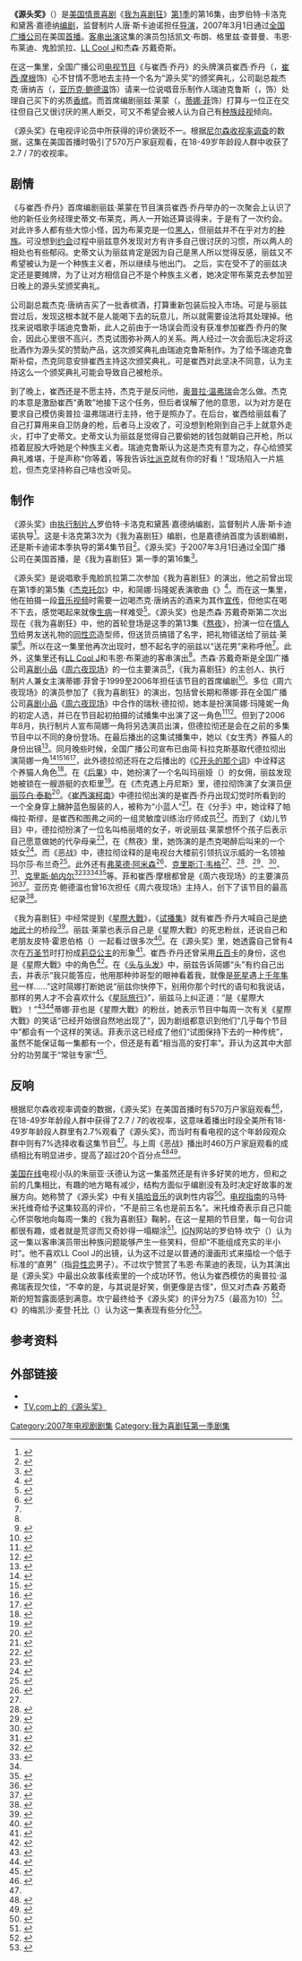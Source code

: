 {{noteTA
|G1=Movie
|G2=Show
|1=zh-cn:我为喜剧狂; zh-tw:超級製作人; zh-hk:娛樂揸Fit人;
|2=zh-hk:珍·嘉露絲姬;zh-cn=简·科拉克斯基;
}}
{{Infobox television episode
|Title         = 源头奖
|Series        = [[我为喜剧狂|我为喜剧狂]]
|Image         =  <!-- No-free image with insufficient rationale [[File:Source_Awards.jpg|250px]] -->
|Caption       = Ridikolous ([[LL_Cool_J|LL Cool J]]) and his crew are denied access to Tracy's party by Kenneth
|Season        = 1
|Episode       = 16
|Airdate       = {{Start date|2007|03|01}}
|Production    = 116
|Writer        = {{link-en|罗伯特·卡洛克|Robert Carlock}}<br>黛茜·嘉德纳（{{lang|en|Daisy Gardner}}）
|Director      = {{link-en|唐·斯卡迪诺|Don Scardino}}
|Guests        =
*{{link-en|韦恩·布莱迪|Wayne Brady}}饰史蒂文·布莱克（{{lang|en|Steven Black}}）
*凯文·布朗（{{lang|en|Kevin Brown}}）饰达特·康·斯莱特里（{{lang|en|Dot Com Slattery}}）
*格里兹·查普曼（{{lang|en|Grizz Chapman}}）饰格里兹·格里斯伍德（{{lang|en|Grizz Griswold}}）
*{{link-en|鬼脸凯拉|Ghostface Killah}}以自己的真实身份出镜
*[[LL_Cool_J|LL Cool J]]饰瑞迪克鲁斯（{{lang|en|Ridikolus}}）
*[[杰森·苏戴奇斯|杰森·苏戴奇斯]]饰弗洛伊德·德巴伯（{{lang|en|Floyd DeBarber}}
|Episode list  = [[我为喜剧狂_(第1季)|《我为喜剧狂》 (第1季)]]<br>[[我为喜剧狂剧集列表|我为喜剧狂剧集列表]]
|Prev          = [[恶战_(我为喜剧狂)|恶战]]
|Next          = [[战斗的爱尔兰人|战斗的爱尔兰人]]
}}

'''《源头奖》'''（{{lang-en|''The Source Awards''}}）是[[美国|美国]][[情景喜剧|情景喜剧]]《[[我为喜剧狂|我为喜剧狂]]》[[我为喜剧狂_(第1季)|第1季]]的第16集，由罗伯特·卡洛克和黛茜·嘉德纳[[编剧|编剧]]，监督制片人唐·斯卡迪诺担任[[导演|导演]]，2007年3月1日通过[[全国广播公司|全国广播公司]]在美国[[首演|首播]]。[[友情客串|客串出演]]这集的演员包括凯文·布朗、格里兹·查普曼、韦恩·布莱迪、鬼脸凯拉、[[LL_Cool_J|LL Cool J]]和杰森·苏戴奇斯。

在这一集里，全国广播公司[[电视节目|电视节目]]《{{lang|en|TGS}}与崔西·乔丹》的头牌演员崔西·乔丹（{{lang|en|Tracy Jordan}}，[[崔西·摩根|崔西·摩根]]饰）心不甘情不愿地去主持一个名为“源头奖”的颁奖典礼，公司副总裁杰克·唐纳吉（{{lang|en|Jack Donaghy}}，[[亚历克·鲍德温|亚历克·鲍德温]]饰）请来一位说唱音乐制作人瑞迪克鲁斯（{{lang|en|Ridikolous}}，{{lang|en|LL Cool J}}饰）处理自己买下的劣质[[香槟酒|香槟]]。而首席编剧丽兹·莱蒙（{{lang|en|Liz Lemon}}，[[蒂娜·菲|蒂娜·菲]]饰）打算与一位正在交往但自己又很讨厌的黑人断交，可又不希望会被人认为自己有[[种族歧视|种族歧视]]倾向。

《源头奖》在电视评论员中所获得的评价褒贬不一。根据[[尼尔森收视率调查|尼尔森收视率调查]]的数据，这集在美国首播时吸引了570万户家庭观看，在18-49岁年龄段人群中收获了2.7 / 7的收视率。

==剧情==
《{{lang|en|TGS}}与崔西·乔丹》首席编剧丽兹·莱蒙在节目演员崔西·乔丹举办的一次聚会上认识了他的新任业务经理史蒂文·布莱克，两人一开始还算谈得来，于是有了一次约会。对此许多人都有些大惊小怪，因为布莱克是一位[[非裔美国人|黑人]]，但丽兹并不在乎对方的[[种族|种族]]。可没想到[[约会|约会]]过程中丽兹意外发现对方有许多自己很讨厌的习惯，所以两人的相处也有些郁闷。史蒂文认为丽兹肯定是因为自己是黑人所以觉得反感，丽兹又不希望被认为是一个种族主义者，所以继续与他出门。 之后，实在受不了的丽兹决定还是要摊牌，为了让对方相信自己不是个种族主义者，她决定带布莱克去参加翌日晚上的源头奖颁奖典礼。

公司副总裁杰克·唐纳吉买了一批香槟酒，打算重新包装后投入市场。可是与丽兹尝过后，发现这根本就不是人能喝下去的玩意儿，所以就需要设法将其处理掉。他找来说唱歌手瑞迪克鲁斯，此人之前由于一场误会而没有获准参加崔西·乔丹的聚会，因此心里很不高兴，杰克试图弥补两人的关系。两人经过一次会面后决定将这批酒作为源头奖的赞助产品，这次颁奖典礼由瑞迪克鲁斯制作。为了给予瑞迪克鲁斯补偿，杰克同意安排崔西主持这次颁奖典礼，可是崔西对此坚决不同意，认为主持这么一个颁奖典礼可能会导致自己被枪杀。

到了晚上，崔西还是不愿主持，杰克于是反问他，[[奥普拉·温弗瑞|奥普拉·温弗瑞]]会怎么做。杰克的本意是激励崔西“勇敢”地接下这个任务，但后者误解了他的意思，以为对方是在要求自己模仿奥普拉·温弗瑞进行主持，他于是照办了。在后台，崔西给丽兹看了自己打算用来自卫防身的枪，后者马上没收了，可没想到枪刚到自己手上就意外走火，打中了史蒂文。史蒂文认为丽兹是觉得自己要偷她的钱包就朝自己开枪，所以捂着屁股大呼她是个种族主义者。瑞迪克鲁斯认为这是杰克有意为之，存心给颁奖典礼难堪，于是声称“你等着，等我告诉[[吐派克·夏库尔|吐派克]]就有你的好看！”现场陷入一片尴尬，但杰克坚持称自己啥也没听见。

==制作==
{{double image|right|LL Cool J.jpg|150|Wayne Brady APLA.jpg|150|LL Cool J（左）和韦恩·布莱迪（右）客串出演了这一集。}}
《源头奖》由[[执行制片人|执行制片人]]罗伯特·卡洛克和黛茜·嘉德纳编剧，监督制片人唐·斯卡迪诺执导<ref>{{cite web|url=http://tv.yahoo.com/30-rock/show/the-source-awards/episode/124238;_ylt=Ao6YX5.HTb1PoCwdrwW_BfDPv9EF |title=30 Rock — The Source Awards |accessdate=2010-04-16 |publisher=Yahoo! TV |archiveurl=https://web.archive.org/web/20121026132954/http://tv.yahoo.com/30-rock/show/the-source-awards/episode/124238 |archivedate=2012-10-26 |deadurl=yes }}</ref>。这是卡洛克第3次为《我为喜剧狂》编剧，也是嘉德纳首度为该剧编剧，还是斯卡迪诺本季执导的第4集节目<ref name="sreen">{{cite web|url=http://www.screenrush.co.uk/television/television-813/season-2600/ |title=30 Rock: Episodes |publisher=Screenrush (AlloCiné) |accessdate=2013-07-28 |location=London |archiveurl=https://web.archive.org/web/20120730001543/http://www.screenrush.co.uk/television/television-813/season-2600/ |archivedate=2012-07-30 |deadurl=no }}</ref>。《源头奖》于2007年3月1日通过全国广播公司在美国首播，是《我为喜剧狂》第一季的第16集<ref name="futon source">{{cite web|url=http://www.thefutoncritic.com/listings/20070219nbc13/|title=Listings - 30 Rock on NBC — The Source Awards|accessdate=2013-08-09|publisher=The Futon Critic}}</ref>。

《源头奖》是说唱歌手鬼脸凯拉第二次参加《我为喜剧狂》的演出，他之前曾出现在第1季的第5集《[[杰克托尔|杰克托尔]]》中，和简娜·玛隆妮表演歌曲《{{lang|en|Muffin Top}}》<ref>{{cite episode|title=Jack-Tor|episodelink=杰克托尔|series=30 Rock|credits=Writer: Robert Carlock; Director: Don Scardino|network=NBC Universal|station=NBC|airdate=2006-11-16|season=1|number=5}}</ref>。而在这一集里，他在拍摄一段[[音乐视频|音乐视频]]时需要一边喝杰克·唐纳吉的酒来为其作[[宣传|宣传]]，但他实在喝不下去，感觉喝起来就像[[生病|生病]]一样难受<ref name="source awards">{{cite episode|title=The Source Awards|series=30 Rock|credits=Writer(s): Robert Carlock and Daisy Gardner; Director: Don Scardino|network=NBC Universal|station=NBC|airdate=2007-03-01|season=1|number=16}}</ref>。《源头奖》也是杰森·苏戴奇斯第二次出现在《我为喜剧狂》中，他的首轮登场是这季的第13集《[[熬夜_(我为喜剧狂)|熬夜]]》，扮演一位在[[情人节|情人节]]给男友送礼物的[[同性恋|同性恋]]造型师，但送货员搞错了名字，把礼物错送给了丽兹·莱蒙<ref>{{cite episode|title=Up All Night |series=30 Rock|credits=Writer(s): Tina Fey; Director: Michael Engler|network=NBC Universal|station=NBC|airdate=2007-02-08|season=1|number=13}}</ref>。所以在这一集里他再次出现时，想不起名字的丽兹以“送花男”来称呼他<ref name="source awards" />。此外，这集里还有[[LL_Cool_J|LL Cool J]]和韦恩·布莱迪的客串演出<ref name="futon source" />。杰森·苏戴奇斯是全国广播公司[[喜剧小品|喜剧小品]]《[[周六夜现场|周六夜现场]]》的一位主要演员<ref>{{cite news|first=Whitney|last=Matheson|title=A chat with ... ''30 Rock'' and ''SNL'' star Jason Sudeikis|url=http://content.usatoday.com/communities/popcandy/post/2007/04/159575/1|work=USA Today|date=2007-04-19|accessdate=2013-07-31|archive-date=2013-07-31|archive-url=https://web.archive.org/web/20130731101104/http://content.usatoday.com/communities/popcandy/post/2007/04/159575/1|dead-url=no}}</ref>，《我为喜剧狂》的主创人、执行制片人兼女主演蒂娜·菲曾于1999至2006年担任该节目的首席编剧<ref>{{cite news|first=Christopher |last=Goodwin |url=http://www.theguardian.com/lifeandstyle/2008/may/11/women.television |title=And funny with it |accessdate=2013-07-31 |date=2008-05-11 |work=The Guardian |archiveurl=https://web.archive.org/web/20090225222859/http://www.guardian.co.uk/lifeandstyle/2008/may/11/women.television |archivedate=2009-02-25 |deadurl=no }}</ref>。多位《周六夜现场》的演员参加了《我为喜剧狂》的演出，包括曾长期和蒂娜·菲在全国广播公司[[喜剧小品|喜剧小品]]《[[周六夜现场|周六夜现场]]》中合作的瑞秋·德拉彻，她本是扮演简娜·玛隆妮一角的初定人选，并已在节目起初拍摄的试播集中出演了这一角色<ref>{{cite news|first=Justin |last=Ravitz |title=Unemployment’s a Downer for ''SNL''-er Dratch |url=http://nymag.com/news/intelligencer/45792/ |publisher=''New York Magazine'' |date=2008-04-07 |accessdate=2013-07-28 |archiveurl=https://web.archive.org/web/20121013011052/http://nymag.com/news/intelligencer/45792/ |archivedate=2012-10-13 |deadurl=no }}</ref><ref name="ew fine">{{cite news|first=Kristen |last=Baldwin |url=http://www.ew.com/ew/article/0,,20033897_2,00.html |title=One Fine Fey |accessdate=2013-07-31 |date=2007-04-10 |work=Entertainment Weekly |page=2 |archiveurl=https://web.archive.org/web/20121018010111/http://www.ew.com/ew/article/0%2C%2C20033897_2%2C00.html |archivedate=2012-10-18 |deadurl=no }}</ref>。但到了2006年8月，执行制片人{{link-en|洛恩·迈克尔斯|Lorne Michaels}}宣布简娜一角将另选演员出演，但德拉彻还是会在之前的多集节目中以不同的身份登场。在最后播出的这集试播集中，她以《女生秀》养猫人的身份出镜<ref name="michaelsaboutdratch">{{cite news|first=Michael |last=Schneider |title=Inside Move: Dratch latched to multiple ''Rock'' roles |url=http://variety.com/2006/scene/news/inside-move-dratch-latched-to-multiple-rock-roles-1200342025/ |publisher=''Variety'' |date=2006-08-14 |accessdate=2013-07-28 |archiveurl=https://web.archive.org/web/20120516190758/http://www.variety.com/index.asp?layout=story&articleID=VR1117948462&cs=1 |archivedate=2012-05-16 |deadurl=no }}</ref>。同月晚些时候，全国广播公司宣布已由简·科拉克斯基取代德拉彻出演简娜一角<ref name="dratchout">{{cite news|url=http://www.zap2it.com/tv/news/zap-janekrakowskijoins30rock,0,1779072.story?coll=zap-tv-headlines |title='Ally' Cat Krakowski Joins '30 Rock' |accessdate=2013-07-28 |date=2006-08-17 |publisher=Zap2it |archiveurl=https://web.archive.org/web/20120927030648/http://www.zap2it.com/tv/news/zap-janekrakowskijoins30rock%2C0%2C1779072.story?coll=zap-tv-headlines |archivedate=2012-09-27 |deadurl=yes }}</ref><ref name="dratchout_2">{{cite news|first=Joel |last=Keller |title=Jane Krakowski added to ''30 Rock'' |url=http://www.aoltv.com/2006/08/17/jane-krakowski-added-to-30-rock/ |publisher=''AOL''-{}-'s TV Squad |date=2008-08-17 |accessdate=2013-07-28 |archiveurl=https://web.archive.org/web/20120813214025/http://www.aoltv.com/2006/08/17/jane-krakowski-added-to-30-rock/ |deadurl=no |archivedate=2012-08-13 }}</ref><ref name="dratchout_3">{{cite news|first=Colin |last=Mahan |title=''30 Rock'' adds Jane Krakowski |url=http://www.tv.com/news/30-rock-adds-jane-krakowski--5917/ |publisher=TV.com |date=2006-08-16 |accessdate=2013-07-28 |archiveurl=https://web.archive.org/web/20080615234403/http://www.tv.com/ally-mcbeal/show/168/story/5917.htmlom_act%3Dconvert%26om_clk%3Dheadlinessh |archivedate=2008-06-15 |deadurl=no }}</ref><ref>{{cite news|first=Rebecca |last=Traister |url=http://www.salon.com/life/broadsheet/2010/04/14/tina_fey_backlash/ |title=The Tina Fey backlash |accessdate=2013-07-31 |date=2010-04-14 |publisher=Salon.com |archiveurl=https://web.archive.org/web/20110820213538/http://www.salon.com/life/broadsheet/2010/04/14/tina_fey_backlash |archivedate=2011-08-20 |deadurl=no }}</ref>，此外德拉彻还将在之后播出的《[[C开头的那个词|C开头的那个词]]》中诠释这个养猫人角色<ref name="plotreference">{{cite episode |title=Pilot |episodelink=试播集 (我为喜剧狂) |series=30 Rock |credits=Writer: Tina Fey; Director: Adam Bernstein |network=NBC Universal |station=NBC |airdate=2006-10-11 |season=1 |number=1}}</ref>。在《[[后果_(我为喜剧狂)|后果]]》中，她扮演了一个名叫玛丽娅（{{lang|en|Maria}}）的女佣，丽兹发现她被锁在一艘游艇的衣柜里<ref name="theaftermath">{{cite episode |title=The Aftermath |series=30 Rock |serieslink=我为喜剧狂 |credits=Writer: Tina Fey; Director: Adam Bernstein |network=NBC Universal |station=NBC |airdate=2006-10-18 |season=1 |number=2}}</ref>。在《杰克遇上丹尼斯》里，德拉彻饰演了女演员[[伊丽莎白·泰勒|伊丽莎白·泰勒]]<ref>{{cite episode |title=Jack Meets Dennis |series=30 Rock |credits=Writer: Jack Burditt; Director: Juan J. Campanella |network=NBC Universal |station=NBC |airdate=2006-11-30 |season=1 |number=6}}</ref>。《[[崔西演柯南|崔西演柯南]]》中德拉彻出演的是崔西·乔丹出现幻觉时所看到的一个全身穿上臃肿蓝色服装的人，被称为“小蓝人”<ref name="tracydoesconan">{{cite episode |title=Tracy Does Conan|series=30 Rock |credits=Writer: Tina Fey; Director: Adam Bernstein |network[NBC Universal |station=NBC |airdate=2006-12-07 |season=1 |number=7}}</ref>。在《分手》中，她诠释了帕梅拉·斯缪，是崔西和图弗之间的一组灵敏度训练治疗师成员<ref name="break">{{cite web|url=http://www.imdb.com/title/tt0905647/ |title="30 Rock" The Break-Up (2006) |accessdate=2013-08-01 |publisher=IMDb |archiveurl=https://web.archive.org/web/20120802103415/http://www.imdb.com/title/tt0905647/ |archivedate=2012-08-02 |deadurl=no }}</ref>。而到了《幼儿节目》中，德拉彻扮演了一位名叫格丽塔的女子，听说丽兹·莱蒙想怀个孩子后表示自己愿意做她的代孕母亲<ref name="baby show">{{cite episode |title=The Baby Show |series=30 Rock |credits=Writer: Jack Burditt; Director: Michael Engler |network=NBC Universal |station=NBC |airdate=2007-01-04 |season=1 |number=9}}</ref>，在《熬夜》里，她饰演的是杰克喝醉后叫来的一个妓女<ref>{{cite episode |title=Up All Night |series=30 Rock |credits=Writer: Tina Fey; Director: Michael Engler |network=NBC Universal |station=NBC |airdate=2007-02-08 |season=1 |number=13}}</ref>。而《恶战》中，德拉彻诠释的是电视台大楼前引领抗议示威的一名领袖玛尔莎·布兰奇<ref name="hardball">{{cite episode |title=Hard Ball |series=30 Rock |credits=Writer: Matt Hubbard; Director: Don Scardino |network=NBC Universal |station=NBC |airdate=2007-02-22 |season=1 |number=15}}</ref>。此外还有[[弗莱德·阿米森|弗莱德·阿米森]]<ref name="somebody to love">{{cite news|first=Robert |last=Canning |url=http://uk.ign.com/articles/2007/11/16/30-rock-somebody-to-love-review |title=''30 Rock'': "Somebody to Love" Review |date= |accessdate=2013-07-31 |publisher=IGN |archiveurl=https://web.archive.org/web/20121022114115/http://www.ign.com/articles/2007/11/16/30-rock-somebody-to-love-review |archivedate=2012-10-22 |deadurl=no }}</ref>、[[克里斯汀·韦格|克里斯汀·韦格]]<ref name="somebody to love" />、{{link-en|威尔·福特|Will Forte}}<ref>{{cite news|url=http://www.tvguide.com/episode-recaps/30-rock/february-1-2007-5916.aspx |first=Matt |last=Webb Mitovich |title=February 1, 2007: "It Feels Good to Laugh" |accessdate=2013-07-31 |date=2007-02-02 |work=TV Guide |archiveurl=https://web.archive.org/web/20121019174231/http://www.tvguide.com/tvshows/30-rock/episode-12-season-1/281135 |archivedate=2012-10-19|deadurl=yes }}</ref>、{{link-en|莫莉·香侬|Molly Shannon}}<ref>{{cite episode |title=The Fighting Irish |series=30 Rock |credits=Writer: Jack Burditt; Director: Dennie Gordon |network=NBC Universal |station=NBC |airdate=2007-03-08 |season=1 |number=17}}</ref>、{{link-en|霍拉提奥·桑斯|Horatio Sanz}}<ref>{{cite web|url=http://tv.yahoo.com/30-rock/show/anna-howard-shaw-day/episode/229969/castcrew;_ylt=ApAQxiuPKcM.m1DE6hlJnR6xo9EF |title=30 Rock — Anna Howard Shaw Day |accessdate=2011-06-15 |publisher=Yahoo! TV |archiveurl=https://web.archive.org/web/20110615061125/http://tv.yahoo.com/30-rock/show/anna-howard-shaw-day/episode/229969/castcrew%3B_ylt%3DApAQxiuPKcM.m1DE6hlJnR6xo9EF |archivedate=2011-06-15 |deadurl=yes }}</ref>、{{link-en|简·霍克斯|Jan Hooks}}<ref>{{cite news|first=Alan |last=Sepinwall |url=http://www.nj.com/entertainment/tv/index.ssf/2010/02/30_rock_verna_jan_hooks_guest-.html |title=30 Rock, 'Verna': Jan Hooks guest-stars |accessdate=2013-08-02 |date=2010-02-04 |work=The Star-Ledger |archiveurl=https://web.archive.org/web/20121010221813/http://www.nj.com/entertainment/tv/index.ssf/2010/02/30_rock_verna_jan_hooks_guest-.html |archivedate=2012-10-10 |deadurl=no }}</ref>、[[克里斯·帕内尔|克里斯·帕内尔]]<ref>{{cite web|url=http://tv.yahoo.com/30-rock/show/the-baby-show/episode/115158/castcrew;_ylt=AvuPPAZBbLa7hQG9q4bBRVivo9EF |title=30 Rock — The Baby Show |accessdate=2010-04-21 |publisher=Yahoo! TV |archiveurl=https://web.archive.org/web/20110615060804/http://tv.yahoo.com/30-rock/show/the-baby-show/episode/115158/castcrew%3B_ylt%3DAvuPPAZBbLa7hQG9q4bBRVivo9EF |archivedate=2011-06-15 |deadurl=yes }}</ref><ref>{{cite web|url=http://www.imdb.com/title/tt0931394/ |title=30 Rock The Baby Show (TV Episode 2007) |publisher=IMDb |accessdate=2013-08-02 |archiveurl=https://web.archive.org/web/20110909071159/http://www.imdb.com/title/tt0931394/ |archivedate=2011-09-09 |deadurl=no }}</ref><ref name="baby show" /><ref name="parnell">{{cite news|first=Annie |last=Barrett |authorlink= |coauthors= |title=What ''SNL'' alums besides Chris Parnell should guest on ''30 Rock''? |url=http://popwatch.ew.com/2006/12/07/what_snl_alums_/ |work= |publisher=''Entertainment Weekly'' |date=2006-12-07 |accessdate=2013-08-01 |archiveurl=https://web.archive.org/web/20130608163606/http://popwatch.ew.com/2006/12/07/what_snl_alums_/ |archivedate=2013-06-08 |deadurl=no }}</ref>等。菲和崔西·摩根都曾是《周六夜现场》的主要演员<ref>{{cite news|url=http://uk.ign.com/articles/2006/10/18/ign-interview-30-rocks-tracy-morgan |title=IGN Interview: ''30 Rock''-{}-'s Tracy Morgan |accessdate=2010-03-27 |last=Fickett |first=Travis |date=2006-10-17 |publisher=IGN |archiveurl=https://web.archive.org/web/20130728020822/http://www.ign.com/articles/2006/10/18/ign-interview-30-rocks-tracy-morgan |archivedate=2013-07-28 |deadurl=no }}</ref><ref name="tinafey_yahoo">{{cite web|url=http://tv.yahoo.com/person/tina-fey/biography.html |title=Tina Fey Biography |accessdate=2013-08-01 |last= |first= |coauthors= |date= |work= |publisher=''Yahoo!'' |deadurl=yes |archiveurl=https://web.archive.org/web/20130801081437/http://tv.yahoo.com/person/tina-fey/biography.html |archivedate=2013-08-01 }}</ref>。亚历克·鲍德温也曾16次担任《周六夜现场》主持人，创下了该节目的最高纪录<ref name="alec_snl">{{cite episode |title=Alec Baldwin/Christina Aguilera |episodelink= |series=Saturday Night Live |serieslink=周六夜现场 |credits= |network=NBC Universal |station=NBC |airdate=2006-11-11 |season=32 |seriesno= |number=5 |minutes= }}</ref>。

《我为喜剧狂》中经常提到《[[星際大戰|星際大戰]]》，《[[试播集_(我为喜剧狂)|试播集]]》就有崔西·乔丹大喊自己是[[绝地|绝地武士]]的桥段<ref>{{cite episode |title=Pilot |series=30 Rock |credits=Writer(s): Tina Fey; Director: Adam Bernstein |network=NBC Universal |station=NBC |airdate=2006-10-11 |season=1 |number=1}}</ref>。丽兹·莱蒙也表示自己是《星際大戰》的死忠粉丝，还说自己和老朋友皮特·霍恩伯格（{{lang|en|Pete Hornberger}}）一起看过很多次<ref>{{cite episode |title=Fireworks |series=30 Rock |credits=Writers : Dave Finkel, Brett Baer; Director: Beth McCarthy |network=NBC Universal |station=NBC |airdate=2007-04-05 |season=1 |number=18}}</ref>。在《源头奖》里，她透露自己曾有4次在[[万圣节|万圣节]]时打扮成[[莉亞公主|莉亞公主]]的形象<ref name="souce">{{cite episode |title=The Source Awards |series=30 Rock |credits=Writer(s): Robert Carlock, Daisy Gardner; Director: Don Scardino |network=NBC Universal |station=NBC |airdate=2007-03-01 |season=1 |number=16}}</ref>。崔西·乔丹还曾采用[[丘百卡|丘百卡]]的身份，这也是《星際大戰》中的角色<ref>{{cite episode |title=Tracy Does Conan |series=30 Rock |credits=Writer(s): Tina Fey; Director: Adam Bernstein |network=NBC Universal |station=NBC |airdate=2006-12-06 |season=1 |number=7}}</ref>。在《[[头与头发|头与头发]]》中，丽兹告诉简娜“头”有约自己出去，并表示“我只能答应，他用那种帅哥型的眼神看着我，就像是[[死星|死星]]遇上[[千年隼号|千年隼号]]一样……”这时简娜打断她说“丽兹你快停下，别用你那个时代的语句和我说话，那样的男人才不会喜欢什么《[[星际旅行|星际旅行]]》”，丽兹马上纠正道：“是《星際大戰》！”<ref>{{cite news|first=Matt |last=Mitovich |url=http://www.tvguide.com/tvshows/30-rock/episode-11-season-1/281135 |title=January 18, 2007: "So... You Guys Been Watching Heroes?" |accessdate=2013-08-03 |date=2007-01-18 |work=TV Guide |archiveurl=https://web.archive.org/web/20110616193414/http://www.tvguide.com/tvshows/30-rock/episode-11-season-1/281135 |archivedate=2011-06-16|deadurl=yes }}</ref><ref>{{cite episode |title=The Head and the Hair |series=30 Rock |credits=Writer(s): Tina Fey and John Riggi; Director: Gail Mancuso |network=NBC Universal |station=NBC |airdate=2007-01-18 |season=1 |number=11}}</ref>蒂娜·菲也是《星際大戰》的粉丝，她表示节目中每周一次有关《星際大戰》的笑话“已经开始很自然地出现了”，因为剧组都意识到他们“几乎每个节目中”都会有一个这样的笑话。菲表示这已经成了他们“试图保持下去的一种传统”，虽然不能保证每一集都有一个，但还是有着“相当高的安打率”。菲认为这其中大部分的功劳属于“常驻专家”{{link-en|罗伯特·卡洛克|Robert Carlock}}<ref>{{cite web|url=http://www.craveonline.com/tv/interviews/155960-tina-fey-gets-the-gold |title=Tina Fey Gets the Gold |accessdate=2013-07-30 |author=Topel, Fred |date=2007-09-16 |publisher=Crave Online |archiveurl=https://web.archive.org/web/20120722101810/http://www.craveonline.com/tv/interviews/155960-tina-fey-gets-the-gold |archivedate=2012-07-22 |deadurl=no }}</ref>。

==反响==
根据尼尔森收视率调查的数据，《源头奖》在美国首播时有570万户家庭观看<ref name="futon">{{cite web|url=http://www.thefutoncritic.com/news/2007/03/06/nbc-ratings-results-for-the-week-of-feb-26-march-4/20070306nbc01/|title=NBC Ratings Results For The Week Of Feb. 26-March 4|accessdate=2013-08-09|date=2007-03-06|publisher=The Futon Critic|archive-date=2012-09-09|archive-url=https://www.webcitation.org/6AXta3PxI?url=http://www.thefutoncritic.com/news/2007/03/06/nbc-ratings-results-for-the-week-of-feb-26-march-4/20070306nbc01/|dead-url=no}}</ref>，在18-49岁年龄段人群中获得了2.7 / 7的收视率，这意味着播出时段全美所有18-49岁年龄段人群里有2.7%观看了《源头奖》，而当时有看电视的这个年龄段观众群中则有7%选择收看这集节目<ref name="futon" />。与上周《恶战》播出时460万户家庭观看的成绩相比有明显进步，提高了超过20个百分点<ref>{{cite web|url=http://www.thefutoncritic.com/ratings/2007/02/27/nbc-ratings-results-for-the-week-of-feb-19-25-23731/20070227nbc04/ |title=Ratings - NBC Ratings Results for the Week of FeB_ 19-25 |publisher=The Futon Critic |accessdate=2013-08-08}}</ref><ref name="usratings">{{cite web |url=http://variety.com/2007/tv/news/season-high-for-grey-s-1117960045/ |title=Season high for 'Grey's' |accessdate=2013-08-08 |last=Kissell |first=Rick |date=2007-02-23 |publisher=''Variety'' |archive-date=2013-08-08 |archive-url=https://web.archive.org/web/20130808051345/http://variety.com/2007/tv/news/season-high-for-grey-s-1117960045/ |dead-url=no }}</ref>。

[[美国在线|美国在线]]电视小队的朱丽亚·沃德认为这一集虽然还是有许多好笑的地方，但和之前的几集相比，有趣的地方略有减少，结构方面似乎编剧没有及时决定好故事的发展方向。她称赞了《源头奖》中有关[[嘻哈音乐|嘻哈音乐]]的讽刺性内容<ref>{{cite news|first=Julia |last=Ward |url=http://www.aoltv.com/2007/03/02/30-rock-the-source-awards |title=30 Rock: The Source Awards |accessdate=2013-08-09 |date=2007-03-02 |publisher=TV Squad |archiveurl=https://web.archive.org/web/20120531065955/http://www.aoltv.com/2007/03/02/30-rock-the-source-awards/ |archivedate=2012-05-31 |deadurl=no }}</ref>。[[电视指南_(美国杂志)|电视指南]]的马特·米托维奇给予这集较高的评价，“不是前三名也是前五名”。米托维奇表示自己只能心怀崇敬地向每周一集的《我为喜剧狂》鞠躬，在这一星期的节目里，每一句台词都很有趣，或者就是荒谬而又奇妙得一塌糊涂<ref name="tv guide">{{cite news|first=Matt |last=Mitovich |url=http://www.tvguide.com/tvshows/30-rock/episode-16-season-1/281135 |title=March 1, 2007: "The Manatee Has Become the Mento" |accessdate=2013-08-09 |date=2007-03-01 |work=TV Guide |archiveurl=https://web.archive.org/web/20121016142703/http://www.tvguide.com/tvshows/30-rock/episode-16-season-1/281135 |archivedate=2012-10-16|deadurl=no }}</ref>。[[IGN|IGN]]网站的罗伯特·坎宁（{{lang|en|Robert Canning}}）认为这一集以客串演员带出种族问题能够产生一些笑料，但却“不能组成充实的半小时”。他不喜欢LL Cool J的出镜，认为这不过是以普通的漫画形式来描绘一个低于标准的“直男”（指[[异性恋|异性恋]]男子）。不过坎宁赞赏了韦恩·布莱迪的表现，认为其演出是《源头奖》中最出众故事线索里的一个成功环节。他认为崔西模仿的奥普拉·温弗瑞表现欠佳，“不幸的是，与其说是好笑，倒更像是古怪”，但又对杰森·苏戴奇斯的短暂露面感到满意。坎宁最终给予《源头奖》的评分为7.5（最高为10）<ref>{{cite news|first=Robert |last=Canning |url=http://www.ign.com/articles/2007/03/02/30-rock-the-source-awards-review |title=30 Rock: "The Source Awards" Review |accessdate=2013-08-09 |date=2007-03-02 |publisher=IGN |archiveurl=https://web.archive.org/web/20121023052633/http://www.ign.com/articles/2007/03/02/30-rock-the-source-awards-review |archivedate=2012-10-23 |deadurl=no }}</ref>。《{{link-en|底特律新闻报|The Detroit News}}》的梅凯沙·麦登·托比（{{lang|en|Mekeisha Madden Toby}}）认为这一集表现有些分化<ref>{{cite journal|first=Mekeisha|last=Madden Toby|title=Mekeisha's pick: '30 Rock' is uproarious|date=2007-03-01|work=The Detroit News|page=08E}}</ref>。

==参考资料==
{{reflist|2}}

== 外部链接 ==
*{{imdb episode|0971260}}
*[http://www.tv.com/30-rock/the-source-awards/episode/964080/summary.html TV.com上的《源头奖》] {{Wayback|url=http://www.tv.com/30-rock/the-source-awards/episode/964080/summary.html |date=20100126044801 }}

{{30 Rock Season One}}
{{portal bar|电视剧|美国}}
{{DEFAULTSORT:Source Awards, The}}
[[Category:2007年电视剧剧集|Category:2007年电视剧剧集]]
[[Category:我为喜剧狂第一季剧集|Category:我为喜剧狂第一季剧集]]
{{Good article}}